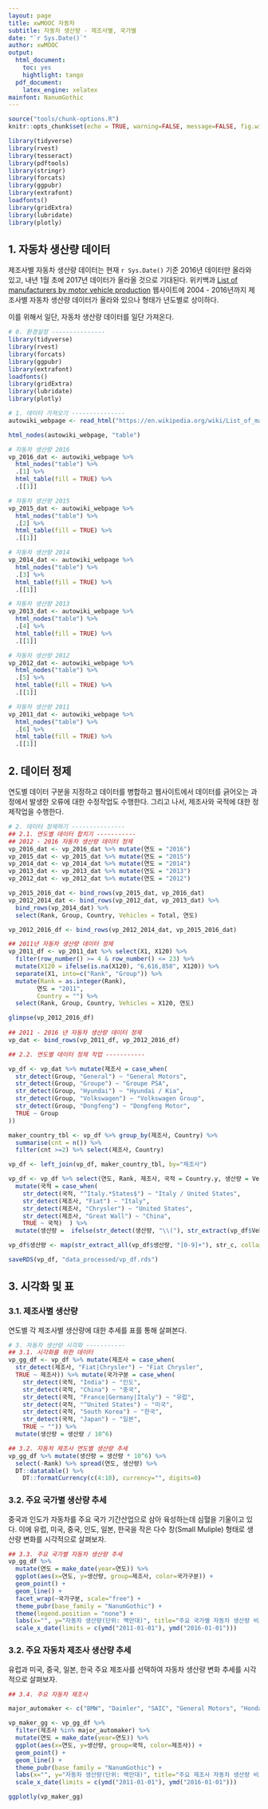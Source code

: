 ```yaml
---
layout: page
title: xwMOOC 자동차
subtitle: 자동차 생산량 - 제조사별, 국가별
date: "`r Sys.Date()`"
author: xwMOOC
output:
  html_document: 
    toc: yes
    hightlight: tango 
  pdf_document:
    latex_engine: xelatex
mainfont: NanumGothic
---
```


``` r
source("tools/chunk-options.R")
knitr::opts_chunk$set(echo = TRUE, warning=FALSE, message=FALSE, fig.width=12)

library(tidyverse)
library(rvest)
library(tesseract)
library(pdftools)
library(stringr)
library(forcats)
library(ggpubr)
library(extrafont)
loadfonts()
library(gridExtra)
library(lubridate)
library(plotly)
```

## 1. 자동차 생산량 데이터 {#vehicle-production-dataset}

제조사별 자동차 생산량 데이터는 현재 `r Sys.Date()` 기준 2016년 데이터만 올라와 있고, 내년 1월 초에 2017년 데이터가 올라올 것으로 기대된다.
위키백과 [List of manufacturers by motor vehicle production](https://en.wikipedia.org/wiki/List_of_manufacturers_by_motor_vehicle_production) 웹사이트에 
2004 - 2016년까지 제조사별 자동차 생산량 데이터가 올라와 있으나 형태가 년도별로 상이하다.

이를 위해서 일단, 자동차 생산량 데이터를 일단 가져온다.


``` r
# 0. 환경설정 ---------------
library(tidyverse)
library(rvest)
library(forcats)
library(ggpubr)
library(extrafont)
loadfonts()
library(gridExtra)
library(lubridate)
library(plotly)

# 1. 데이터 가져오기 ---------------
autowiki_webpage <- read_html("https://en.wikipedia.org/wiki/List_of_manufacturers_by_motor_vehicle_production")

html_nodes(autowiki_webpage, "table")

# 자동차 생산량 2016
vp_2016_dat <- autowiki_webpage %>%
  html_nodes("table") %>%
  .[1] %>%
  html_table(fill = TRUE) %>% 
  .[[1]]

# 자동차 생산량 2015
vp_2015_dat <- autowiki_webpage %>%
  html_nodes("table") %>%
  .[2] %>%
  html_table(fill = TRUE) %>% 
  .[[1]]

# 자동차 생산량 2014
vp_2014_dat <- autowiki_webpage %>%
  html_nodes("table") %>%
  .[3] %>%
  html_table(fill = TRUE) %>% 
  .[[1]]

# 자동차 생산량 2013
vp_2013_dat <- autowiki_webpage %>%
  html_nodes("table") %>%
  .[4] %>%
  html_table(fill = TRUE) %>% 
  .[[1]]

# 자동차 생산량 2012
vp_2012_dat <- autowiki_webpage %>%
  html_nodes("table") %>%
  .[5] %>%
  html_table(fill = TRUE) %>% 
  .[[1]]

# 자동차 생산량 2011
vp_2011_dat <- autowiki_webpage %>%
  html_nodes("table") %>%
  .[6] %>%
  html_table(fill = TRUE) %>% 
  .[[1]]
```

## 2. 데이터 정제 {#vehicle-production-dataset-preprocessing}

연도별 데이터 구분을 지정하고 데이터를 병합하고 웹사이트에서 데이터를 긁어오는 과정에서 발생한 오류에 대한 수정작업도 수행한다.
그리고 나서, 제조사와 국적에 대한 정제작업을 수행한다.

``` r
# 2. 데이터 정제하기 ---------------
## 2.1. 연도별 데이터 합치기 -----------
## 2012 - 2016 자동차 생산량 데이터 정제
vp_2016_dat <- vp_2016_dat %>% mutate(연도 = "2016")
vp_2015_dat <- vp_2015_dat %>% mutate(연도 = "2015")
vp_2014_dat <- vp_2014_dat %>% mutate(연도 = "2014")
vp_2013_dat <- vp_2013_dat %>% mutate(연도 = "2013")
vp_2012_dat <- vp_2012_dat %>% mutate(연도 = "2012")

vp_2015_2016_dat <- bind_rows(vp_2015_dat, vp_2016_dat)  
vp_2012_2014_dat <- bind_rows(vp_2012_dat, vp_2013_dat) %>% 
  bind_rows(vp_2014_dat) %>% 
  select(Rank, Group, Country, Vehicles = Total, 연도)

vp_2012_2016_df <- bind_rows(vp_2012_2014_dat, vp_2015_2016_dat)

## 2011년 자동차 생산량 데이터 정제
vp_2011_df <- vp_2011_dat %>% select(X1, X120) %>% 
  filter(row_number() >= 4 & row_number() <= 23) %>% 
  mutate(X120 = ifelse(is.na(X120), "6,616,858", X120)) %>% 
  separate(X1, into=c("Rank", "Group")) %>% 
  mutate(Rank = as.integer(Rank),
        연도 = "2011",
        Country = "") %>% 
  select(Rank, Group, Country, Vehicles = X120, 연도)

glimpse(vp_2012_2016_df)
  
## 2011 - 2016 년 자동차 생산량 데이터 정제
vp_dat <- bind_rows(vp_2011_df, vp_2012_2016_df)

## 2.2. 연도별 데이터 정제 작업 -----------

vp_df <- vp_dat %>% mutate(제조사 = case_when(
  str_detect(Group, "General") ~ "General Motors",
  str_detect(Group, "Groupe") ~ "Groupe PSA",
  str_detect(Group, "Hyundai") ~ "Hyundai / Kia",
  str_detect(Group, "Volkswagen") ~ "Volkswagen Group",
  str_detect(Group, "Dongfeng") ~ "Dongfeng Motor",
  TRUE ~ Group
))

maker_country_tbl <- vp_df %>% group_by(제조사, Country) %>% 
  summarise(cnt = n()) %>% 
  filter(cnt >=2) %>% select(제조사, Country)

vp_df <- left_join(vp_df, maker_country_tbl, by="제조사")

vp_df <- vp_df %>% select(연도, Rank, 제조사, 국적 = Country.y, 생산량 = Vehicles) %>% 
  mutate(국적 = case_when(
    str_detect(국적, "^Italy.*States$") ~ "Italy / United States",
    str_detect(제조사, "Fiat") ~ "Italy",
    str_detect(제조사, "Chrysler") ~ "United States",
    str_detect(제조사, "Great Wall") ~ "China",
    TRUE ~ 국적)  ) %>% 
  mutate(생산량 =  ifelse(str_detect(생산량, "\\("), str_extract(vp_df$Vehicles, "\\((.*?)\\)"), 생산량))

vp_df$생산량 <- map(str_extract_all(vp_df$생산량, "[0-9]+"), str_c, collapse = "") %>% unlist %>% as.integer

saveRDS(vp_df, "data_processed/vp_df.rds")
```

## 3. 시각화 및 표 {#vehicle-production-dataset-viz-table}

### 3.1. 제조사별 생산량 {#vehicle-production-dataset-table}

연도별 각 제조사별 생산량에 대한 추세를 표를 통해 살펴본다.

``` r
# 3. 자동차 생산량 시각화 -----------
## 3.1. 시각화를 위한 데이터 
vp_gg_df <- vp_df %>% mutate(제조사 = case_when(
  str_detect(제조사, "Fiat|Chrysler") ~ "Fiat Chrysler",
  TRUE ~ 제조사)) %>% mutate(국가구분 = case_when(
    str_detect(국적, "India") ~ "인도",
    str_detect(국적, "China") ~ "중국",
    str_detect(국적, "France|Germany|Italy") ~ "유럽",
    str_detect(국적, "^United States") ~ "미국",
    str_detect(국적, "South Korea") ~ "한국",
    str_detect(국적, "Japan") ~ "일본",
    TRUE ~ "")) %>% 
  mutate(생산량 = 생산량 / 10^6)

## 3.2. 자동차 제조사 연도별 생산량 추세
vp_gg_df %>% mutate(생산량 = 생산량 * 10^6) %>% 
  select(-Rank) %>% spread(연도, 생산량) %>% 
  DT::datatable() %>% 
    DT::formatCurrency(c(4:10), currency="", digits=0)
```

### 3.2. 주요 국가별 생산량 추세 {#vehicle-production-dataset-viz-by-country}

중국과 인도가 자동차를 주요 국가 기간산업으로 삼아 육성하는데 심혈을 기울이고 있다.
이에 유럽, 미국, 중국, 인도, 일본, 한국을 작은 다수 창(Small Muliple) 형태로 생산량 변화를 시각적으로 살펴보자.

``` r
## 3.3. 주요 국가별 자동차 생산량 추세
vp_gg_df %>% 
  mutate(연도 = make_date(year=연도)) %>% 
  ggplot(aes(x=연도, y=생산량, group=제조사, color=국가구분)) +
  geom_point() +
  geom_line() +
  facet_wrap(~국가구분, scale="free") +
  theme_pubr(base_family = "NanumGothic") +
  theme(legend.position = "none") +
  labs(x="", y="자동차 생산량(단위: 백만대)", title="주요 국가별 자동차 생산량 비교")+
  scale_x_date(limits = c(ymd("2011-01-01"), ymd("2016-01-01")))
```

### 3.2. 주요 자동차 제조사 생산량 추세 {#vehicle-production-dataset-viz-by-maker}

유럽과 미국, 중국, 일본, 한국 주요 제조사를 선택하여 자동차 생산량 변화 추세를 시각적으로 살펴보자.

``` r
## 3.4. 주요 자동차 제조사

major_automaker <- c("BMW", "Daimler", "SAIC", "General Motors", "Honda", "Hyundai / Kia", "Toyota", "Volkswagen Group")

vp_maker_gg <- vp_gg_df %>% 
  filter(제조사 %in% major_automaker) %>% 
  mutate(연도 = make_date(year=연도)) %>% 
  ggplot(aes(x=연도, y=생산량, group=국적, color=제조사)) +
  geom_point() +
  geom_line() +
  theme_pubr(base_family = "NanumGothic") +
  labs(x="", y="자동차 생산량(단위: 백만대)", title="주요 제조사 자동차 생산량 비교")+
  scale_x_date(limits = c(ymd("2011-01-01"), ymd("2016-01-01")))

ggplotly(vp_maker_gg)
```
















